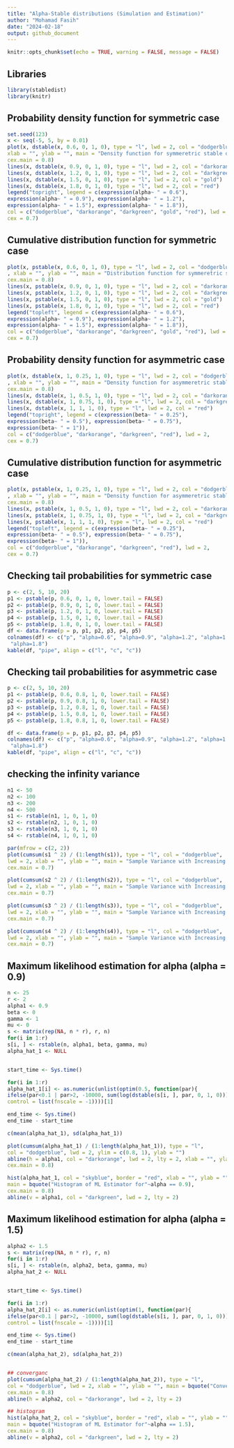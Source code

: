 ```yaml
---
title: "Alpha-Stable distributions (Simulation and Estimation)"
author: "Mohamad Fasih"
date: "2024-02-18"
output: github_document
---
```


```r
knitr::opts_chunk$set(echo = TRUE, warning = FALSE, message = FALSE)
```

## Libraries 
```r
library(stabledist)
library(knitr)
```

## Probability density function for symmetric case
```r
set.seed(123)
x <- seq(-5, 5, by = 0.01)
plot(x, dstable(x, 0.6, 0, 1, 0), type = "l", lwd = 2, col = "dodgerblue", 
xlab = "", ylab = "", main = "Density function for symmeretric stable distributions", 
cex.main = 0.8)
lines(x, dstable(x, 0.9, 0, 1, 0), type = "l", lwd = 2, col = "darkorange")
lines(x, dstable(x, 1.2, 0, 1, 0), type = "l", lwd = 2, col = "darkgreen")
lines(x, dstable(x, 1.5, 0, 1, 0), type = "l", lwd = 2, col = "gold")
lines(x, dstable(x, 1.8, 0, 1, 0), type = "l", lwd = 2, col = "red")
legend("topright", legend = c(expression(alpha~ " = 0.6"), 
expression(alpha~ " = 0.9"), expression(alpha~ " = 1.2"),
expression(alpha~ " = 1.5"), expression(alpha~ " = 1.8")), 
col = c("dodgerblue", "darkorange", "darkgreen", "gold", "red"), lwd = 2, 
cex = 0.7)

```


## Cumulative distribution function for symmetric case
```r
plot(x, pstable(x, 0.6, 0, 1, 0), type = "l", lwd = 2, col = "dodgerblue", ylim = c(0, 1), 
, xlab = "", ylab = "", main = "Distribution function for symmeretric stable distributions", 
cex.main = 0.8)
lines(x, pstable(x, 0.9, 0, 1, 0), type = "l", lwd = 2, col = "darkorange")
lines(x, pstable(x, 1.2, 0, 1, 0), type = "l", lwd = 2, col = "darkgreen")
lines(x, pstable(x, 1.5, 0, 1, 0), type = "l", lwd = 2, col = "gold")
lines(x, pstable(x, 1.8, 0, 1, 0), type = "l", lwd = 2, col = "red")
legend("topleft", legend = c(expression(alpha~ " = 0.6"), 
expression(alpha~ " = 0.9"), expression(alpha~ " = 1.2"),
expression(alpha~ " = 1.5"), expression(alpha~ " = 1.8")), 
col = c("dodgerblue", "darkorange", "darkgreen", "gold", "red"), lwd = 2, 
cex = 0.7)

```

## Probability density function for asymmetric case
```r
plot(x, dstable(x, 1, 0.25, 1, 0), type = "l", lwd = 2, col = "dodgerblue", 
, xlab = "", ylab = "", main = "Density function for asymmeretric stable distributions",
cex.main = 0.8)
lines(x, dstable(x, 1, 0.5, 1, 0), type = "l", lwd = 2, col = "darkorange")
lines(x, dstable(x, 1, 0.75, 1, 0), type = "l", lwd = 2, col = "darkgreen")
lines(x, dstable(x, 1, 1, 1, 0), type = "l", lwd = 2, col = "red")
legend("topright", legend = c(expression(beta~ " = 0.25"), 
expression(beta~ " = 0.5"), expression(beta~ " = 0.75"),
expression(beta~ " = 1")), 
col = c("dodgerblue", "darkorange", "darkgreen", "red"), lwd = 2, 
cex = 0.7)

```



## Cumulative distribution function for asymmetric case
```r
plot(x, pstable(x, 1, 0.25, 1, 0), type = "l", lwd = 2, col = "dodgerblue", ylim = c(0, 1), 
, xlab = "", ylab = "", main = "Density function for asymmeretric stable distributions", 
cex.main = 0.8)
lines(x, pstable(x, 1, 0.5, 1, 0), type = "l", lwd = 2, col = "darkorange")
lines(x, pstable(x, 1, 0.75, 1, 0), type = "l", lwd = 2, col = "darkgreen")
lines(x, pstable(x, 1, 1, 1, 0), type = "l", lwd = 2, col = "red")
legend("topleft", legend = c(expression(beta~ " = 0.25"), 
expression(beta~ " = 0.5"), expression(beta~ " = 0.75"),
expression(beta~ " = 1")), 
col = c("dodgerblue", "darkorange", "darkgreen", "red"), lwd = 2, 
cex = 0.7)

```

## Checking tail probabilities for symmetric case
```r
p <- c(2, 5, 10, 20)
p1 <- pstable(p, 0.6, 0, 1, 0, lower.tail = FALSE)
p2 <- pstable(p, 0.9, 0, 1, 0, lower.tail = FALSE)
p3 <- pstable(p, 1.2, 0, 1, 0, lower.tail = FALSE)
p4 <- pstable(p, 1.5, 0, 1, 0, lower.tail = FALSE)
p5 <- pstable(p, 1.8, 0, 1, 0, lower.tail = FALSE)
df <- data.frame(p = p, p1, p2, p3, p4, p5)
colnames(df) <- c("p", "alpha=0.6", "alpha=0.9", "alpha=1.2", "alpha=1.5",
 "alpha=1.8")
kable(df, "pipe", align = c("l", "c", "c"))
```


## Checking tail probabilities for asymmetric case

```r
p <- c(2, 5, 10, 20)
p1 <- pstable(p, 0.6, 0.8, 1, 0, lower.tail = FALSE)
p2 <- pstable(p, 0.9, 0.8, 1, 0, lower.tail = FALSE)
p3 <- pstable(p, 1.2, 0.8, 1, 0, lower.tail = FALSE)
p4 <- pstable(p, 1.5, 0.8, 1, 0, lower.tail = FALSE)
p5 <- pstable(p, 1.8, 0.8, 1, 0, lower.tail = FALSE)

df <- data.frame(p = p, p1, p2, p3, p4, p5)
colnames(df) <- c("p", "alpha=0.6", "alpha=0.9", "alpha=1.2", "alpha=1.5",
 "alpha=1.8")
kable(df, "pipe", align = c("l", "c", "c"))

```

## checking the infinity variance

```r
n1 <- 50
n2 <- 100
n3 <- 200
n4 <- 500
s1 <- rstable(n1, 1, 0, 1, 0)
s2 <- rstable(n2, 1, 0, 1, 0)
s3 <- rstable(n3, 1, 0, 1, 0)
s4 <- rstable(n4, 1, 0, 1, 0)

par(mfrow = c(2, 2))
plot(cumsum(s1 ^ 2) / (1:length(s1)), type = "l", col = "dodgerblue", 
lwd = 2, xlab = "", ylab = "", main = "Sample Variance with Increasing sample Size to 50", 
cex.main = 0.7)

plot(cumsum(s2 ^ 2) / (1:length(s2)), type = "l", col = "dodgerblue", 
lwd = 2, xlab = "", ylab = "", main = "Sample Variance with Increasing sample Size to 100", 
cex.main = 0.7)

plot(cumsum(s3 ^ 2) / (1:length(s3)), type = "l", col = "dodgerblue", 
lwd = 2, xlab = "", ylab = "", main = "Sample Variance with Increasing sample Size to 200", 
cex.main = 0.7)

plot(cumsum(s4 ^ 2) / (1:length(s4)), type = "l", col = "dodgerblue", 
lwd = 2, xlab = "", ylab = "", main = "Sample Variance with Increasing sample Size to 500", 
cex.main = 0.7)
```

## Maximum likelihood estimation for alpha (alpha = 0.9)
```r
n <- 25
r <- 2
alpha1 <- 0.9
beta <- 0
gamma <- 1
mu <- 0
s <- matrix(rep(NA, n * r), r, n)
for(i in 1:r)
s[i, ] <- rstable(n, alpha1, beta, gamma, mu)
alpha_hat_1 <- NULL


start_time <- Sys.time()

for(i in 1:r)
alpha_hat_1[i] <- as.numeric(unlist(optim(0.5, function(par){
ifelse(par<0.1 | par>2, -10000, sum(log(dstable(s[i, ], par, 0, 1, 0))))},
control = list(fnscale = -1))))[1]

end_time <- Sys.time()
end_time - start_time 

c(mean(alpha_hat_1), sd(alpha_hat_1))

plot(cumsum(alpha_hat_1) / (1:length(alpha_hat_1)), type = "l", 
col = "dodgerblue", lwd = 2, ylim = c(0.8, 1), ylab = "")
abline(h = alpha1, col = "darkorange", lwd = 2, lty = 2, xlab = "", ylab = "", main = bquote("Convergenc of ML Estimator for"~alpha == 0.9), 
cex.main = 0.8)

hist(alpha_hat_1, col = "skyblue", border = "red", xlab = "", ylab = "", 
main = bquote("Histogram of ML Estimator for"~alpha == 0.9), 
cex.main = 0.8)
abline(v = alpha1, col = "darkgreen", lwd = 2, lty = 2)
```


## Maximum likelihood estimation for alpha (alpha = 1.5)
```r
alpha2 <- 1.5
s <- matrix(rep(NA, n * r), r, n)
for(i in 1:r)
s[i, ] <- rstable(n, alpha2, beta, gamma, mu)
alpha_hat_2 <- NULL


start_time <- Sys.time()

for(i in 1:r)
alpha_hat_2[i] <- as.numeric(unlist(optim(1, function(par){
ifelse(par<0.1 | par>2, -10000, sum(log(dstable(s[i, ], par, 0, 1, 0))))},
control = list(fnscale = -1))))[1]

end_time <- Sys.time()
end_time - start_time 

c(mean(alpha_hat_2), sd(alpha_hat_2))


## converganc
plot(cumsum(alpha_hat_2) / (1:length(alpha_hat_2)), type = "l", 
col = "dodgerblue", lwd = 2, xlab = "", ylab = "", main = bquote("Convergenc of ML Estimator for"~alpha == 1.5), 
cex.main = 0.8)
abline(h = alpha2, col = "darkorange", lwd = 2, lty = 2)

## histogram
hist(alpha_hat_2, col = "skyblue", border = "red", xlab = "", ylab = "", 
main = bquote("Histogram of ML Estimator for"~alpha == 1.5), 
cex.main = 0.8)
abline(v = alpha2, col = "darkgreen", lwd = 2, lty = 2)

```















